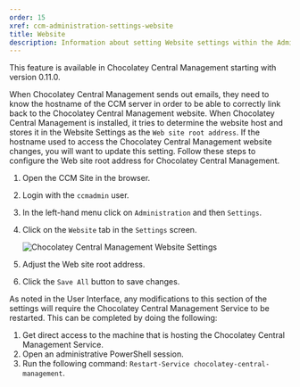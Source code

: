 ```yaml
---
order: 15
xref: ccm-administration-settings-website
title: Website
description: Information about setting Website settings within the Administration Settings screen
---
```


<Callout type="info">
    This feature is available in Chocolatey Central Management starting with version 0.11.0.
</Callout>

When Chocolatey Central Management sends out emails, they need to know the hostname of the CCM server in order to be able to correctly link back to the Chocolatey Central Management website. When Chocolatey Central Management is installed, it tries to determine the website host and stores it in the Website Settings as the `Web site root address`. If the hostname used to access the Chocolatey Central Management website changes, you will want to update this setting. Follow these steps to configure the Web site root address for Chocolatey Central Management.

1. Open the CCM Site in the browser.
1. Login with the `ccmadmin` user.
1. In the left-hand menu click on `Administration` and then `Settings`.
1. Click on the `Website` tab in the `Settings` screen.

    ![Chocolatey Central Management Website Settings](/images/ccm-playwright/administration/settings/tab-website.png)

1. Adjust the Web site root address.
1. Click the `Save All` button to save changes.

As noted in the User Interface, any modifications to this section of the settings will require the Chocolatey Central Management Service to be restarted.  This can be completed by doing the following:

1. Get direct access to the machine that is hosting the Chocolatey Central Management Service.
1. Open an administrative PowerShell session.
1. Run the following command: `Restart-Service chocolatey-central-management`.
